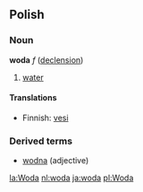 ==Polish==
===Noun===
'''woda''' ''f'' ([[Wiktionary Appendix:Polish hard feminine noun declension|declension]])

# [[water]]

====Translations====
*Finnish: [[vesi]]

===Derived terms===
*[[wodna]] (adjective)

[[la:Woda]]
[[nl:woda]]
[[ja:woda]]
[[pl:Woda]]